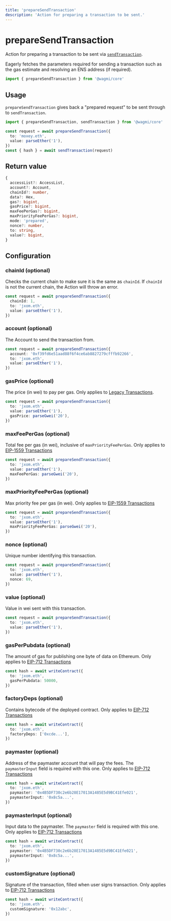 ```yaml
---
title: 'prepareSendTransaction'
description: 'Action for preparing a transaction to be sent.'
---
```



# prepareSendTransaction

Action for preparing a transaction to be sent via [`sendTransaction`](/core/actions/sendTransaction).

Eagerly fetches the parameters required for sending a transaction such as the gas estimate and resolving an ENS address (if required).

```ts
import { prepareSendTransaction } from '@wagmi/core'
```

## Usage

`prepareSendTransaction` gives back a "prepared request" to be sent through to `sendTransaction`.

```ts
import { prepareSendTransaction, sendTransaction } from '@wagmi/core'

const request = await prepareSendTransaction({
  to: 'moxey.eth',
  value: parseEther('1'),
})
const { hash } = await sendTransaction(request)
```

## Return value

```ts
{
  accessList?: AccessList,
  account?: Account,
  chainId?: number,
  data?: Hex,
  gas?: bigint,
  gasPrice?: bigint,
  maxFeePerGas?: bigint,
  maxPriorityFeePerGas?: bigint,
  mode: 'prepared',
  nonce?: number,
  to: string,
  value?: bigint,
}
```

## Configuration

### chainId (optional)

Checks the current chain to make sure it is the same as `chainId`. If `chainId` is not the current chain, the Action will throw an error.

```ts {2}
const request = await prepareSendTransaction({
  chainId: 1,
  to: 'jxom.eth',
  value: parseEther('1'),
})
```

### account (optional)

The Account to send the transaction from.

```ts {2}
const request = await prepareSendTransaction({
  account: '0xf39fd6e51aad88f6f4ce6ab8827279cfffb92266',
  to: 'jxom.eth',
  value: parseEther('1'),
})
```

### gasPrice (optional)

The price (in wei) to pay per gas. Only applies to [Legacy Transactions](https://viem.sh/docs/glossary/terms#legacy-transaction).

```ts {4}
const request = await prepareSendTransaction({
  to: 'jxom.eth',
  value: parseEther('1'),
  gasPrice: parseGwei('20'),
})
```

### maxFeePerGas (optional)

Total fee per gas (in wei), inclusive of `maxPriorityFeePerGas`. Only applies to [EIP-1559 Transactions](https://viem.sh/docs/glossary/terms#eip-1559-transaction)

```ts {4}
const request = await prepareSendTransaction({
  to: 'jxom.eth',
  value: parseEther('1'),
  maxFeePerGas: parseGwei('20'),
})
```

### maxPriorityFeePerGas (optional)

Max priority fee per gas (in wei). Only applies to [EIP-1559 Transactions](https://viem.sh/docs/glossary/terms#eip-1559-transaction)

```ts {4}
const request = await prepareSendTransaction({
  to: 'jxom.eth',
  value: parseEther('1'),
  maxPriorityFeePerGas: parseGwei('20'),
})
```

### nonce (optional)

Unique number identifying this transaction.

```ts {4}
const request = await prepareSendTransaction({
  to: 'jxom.eth',
  value: parseEther('1'),
  nonce: 69,
})
```

### value (optional)

Value in wei sent with this transaction.

```ts {3}
const request = await prepareSendTransaction({
  to: 'jxom.eth',
  value: parseEther('1'),
})
```

### gasPerPubdata (optional)

The amount of gas for publishing one byte of data on Ethereum. Only applies to [EIP-712 Transactions](https://era.zksync.io/docs/api/js/features.html)

```ts {3}
const hash = await writeContract({
  to: 'jxom.eth',
  gasPerPubdata: 50000,
})
```

### factoryDeps (optional)

Contains bytecode of the deployed contract. Only applies to [EIP-712 Transactions](https://era.zksync.io/docs/api/js/features.html)

```ts {3}
const hash = await writeContract({
  to: 'jxom.eth',
  factoryDeps: ['0xcde...'],
})
```

### paymaster (optional)

Address of the paymaster account that will pay the fees. The `paymasterInput` field is required with this one. Only applies to [EIP-712 Transactions](https://era.zksync.io/docs/api/js/features.html)

```ts {3}
const hash = await writeContract({
  to: 'jxom.eth',
  paymaster: '0x4B5DF730c2e6b28E17013A1485E5d9BC41Efe021',
  paymasterInput: '0x8c5a...',
})
```

### paymasterInput (optional)

Input data to the paymaster. The `paymaster` field is required with this one. Only applies to [EIP-712 Transactions](https://era.zksync.io/docs/api/js/features.html)

```ts {4}
const hash = await writeContract({
  to: 'jxom.eth',
  paymaster: '0x4B5DF730c2e6b28E17013A1485E5d9BC41Efe021',
  paymasterInput: '0x8c5a...',
})
```

### customSignature (optional)

Signature of the transaction, filled when user signs transaction. Only applies to [EIP-712 Transactions](https://era.zksync.io/docs/api/js/features.html)

```ts {3}
const hash = await writeContract({
  to: 'jxom.eth',
  customSignature: '0x12abc',
})
```
